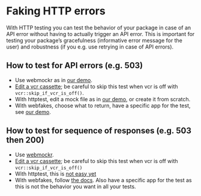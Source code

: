 # Faking HTTP errors {#errors-chapter}

With HTTP testing you can test the behavior of your package in case of an API error without having to actually trigger an API error.
This is important for testing your package's gracefulness (informative error message for the user) and robustness (if you e.g. use retrying in case of API errors).

## How to test for API errors (e.g. 503)

* Use webmockr as in [our demo](#vcr).
* [Edit a vcr cassette](https://docs.ropensci.org/vcr/articles/cassette-manual-editing.html); be careful to skip this test when vcr is off with `vcr::skip_if_vcr_is_off()`.
* With httptest, edit a mock file as in [our demo](#httptest), or create it from scratch.
* With webfakes, choose what to return, have a specific app for the test, see [our demo](#webfakes).

## How to test for sequence of responses (e.g. 503 then 200)

* Use [webmockr](https://docs.ropensci.org/vcr/articles/cassette-manual-editing.html#the-same-thing-with-webmockr-3).
* [Edit a vcr cassette](https://docs.ropensci.org/vcr/articles/cassette-manual-editing.html#example-2-test-using-an-edited-cassette-with-a-503-then-a-200-1); be careful to skip this test when vcr is off with `vcr::skip_if_vcr_is_off()`
* With httptest, this is [not easy yet](https://github.com/nealrichardson/httptest/issues/49)
* With webfakes, follow [the docs](https://r-lib.github.io/webfakes/articles/how-to.html#how-do-i-test-a-sequence-of-requests-). Also have a specific app for the test as this is not the behavior you want in all your tests.